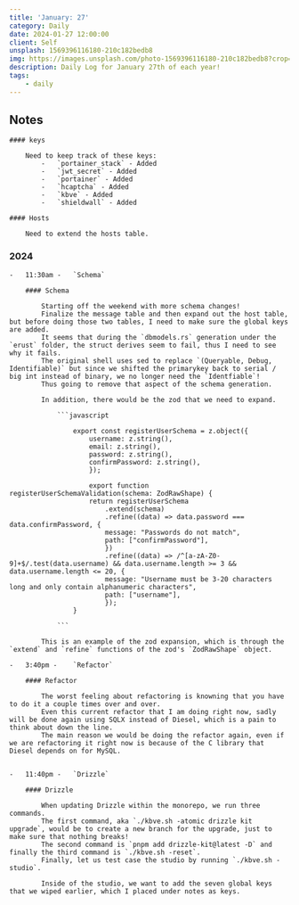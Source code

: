 ```yaml
---
title: 'January: 27'
category: Daily
date: 2024-01-27 12:00:00
client: Self
unsplash: 1569396116180-210c182bedb8
img: https://images.unsplash.com/photo-1569396116180-210c182bedb8?crop=entropy&cs=srgb&fm=jpg&ixid=MnwzNjM5Nzd8MHwxfHJhbmRvbXx8fHx8fHx8fDE2ODE3NDg2ODY&ixlib=rb-4.0.3&q=85
description: Daily Log for January 27th of each year!
tags:
    - daily
---
```


## Notes

    #### keys

        Need to keep track of these keys:
            -   `portainer_stack` - Added
            -   `jwt_secret` - Added
            -   `portainer` - Added
            -   `hcaptcha` - Added
            -   `kbve` - Added
            -   `shieldwall` - Added
    
    #### Hosts

        Need to extend the hosts table.

### 2024

    -   11:30am -   `Schema`

        #### Schema

            Starting off the weekend with more schema changes!
            Finalize the message table and then expand out the host table, but before doing those two tables, I need to make sure the global keys are added.
            It seems that during the `dbmodels.rs` generation under the `erust` folder, the struct derives seem to fail, thus I need to see why it fails.
            The original shell uses sed to replace `(Queryable, Debug, Identifiable)` but since we shifted the primarykey back to serial / big int instead of binary, we no longer need the `Identfiable`!
            Thus going to remove that aspect of the schema generation.
            
            In addition, there would be the zod that we need to expand.

                ```javascript

                    export const registerUserSchema = z.object({
                        username: z.string(),
                        email: z.string(),
                        password: z.string(),
                        confirmPassword: z.string(),
                        });

                        export function registerUserSchemaValidation(schema: ZodRawShape) {
                        return registerUserSchema
                            .extend(schema)
                            .refine((data) => data.password === data.confirmPassword, {
                            message: "Passwords do not match",
                            path: ["confirmPassword"],
                            })
                            .refine((data) => /^[a-zA-Z0-9]+$/.test(data.username) && data.username.length >= 3 && data.username.length <= 20, {
                            message: "Username must be 3-20 characters long and only contain alphanumeric characters",
                            path: ["username"],
                            });
                    }

                ```
            
            This is an example of the zod expansion, which is through the `extend` and `refine` functions of the zod's `ZodRawShape` object.
            
    -   3:40pm -    `Refactor`

        #### Refactor

            The worst feeling about refactoring is knowning that you have to do it a couple times over and over.
            Even this current refactor that I am doing right now, sadly will be done again using SQLX instead of Diesel, which is a pain to think about down the line.
            The main reason we would be doing the refactor again, even if we are refactoring it right now is because of the C library that Diesel depends on for MySQL.


    -   11:40pm -   `Drizzle`

        #### Drizzle

            When updating Drizzle within the monorepo, we run three commands.
            The first command, aka `./kbve.sh -atomic drizzle kit upgrade`, would be to create a new branch for the upgrade, just to make sure that nothing breaks!
            The second command is `pnpm add drizzle-kit@latest -D` and finally the third command is `./kbve.sh -reset`.
            Finally, let us test case the studio by running `./kbve.sh -studio`.

            Inside of the studio, we want to add the seven global keys that we wiped earlier, which I placed under notes as keys.

